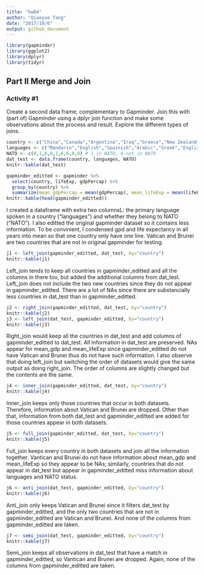 ```yaml
---
title: "hw04"
author: "Qiaoyue Tang"
date: "2017/10/6"
output: github_document
---
```


```r
library(gapminder)
library(ggplot2)
library(dplyr)
library(tidyr)
```


## Part II Merge and Join

### Activity #1

Create a second data frame, complementary to Gapminder. Join this with (part of) Gapminder using a dplyr join function and make some observations about the process and result. Explore the different types of joins.

```r
country <- c("China","Canada","Argentina","Iraq","Greece","New Zealand","Jamaica","Vatican","Brunei")
languages <- c("Mandarin","English","Spainish","Arabic","Greek","English","English","Italian","Malay")
NATO <- c(0,1,0,0,1,0,0,0,0) # 1-in NATO, 0-not in NATO
dat_test <- data.frame(country, languages, NATO)
knitr::kable(dat_test)

gapminder_editted <- gapminder %>% 
  select(country, lifeExp, gdpPercap) %>% 
  group_by(country) %>% 
  summarize(mean_gdpPercap = mean(gdpPercap), mean_lifeExp = mean(lifeExp))
knitr::kable(head(gapminder_editted))
```

I created a dataframe with extra two columnsL: the primary language spoken in a country ("languages") and whether they belong to NATO ("NATO"). I also editted the original gapminder dataset so it contains less information. To be convinient, I condensed gpd and life expectancy in all years into mean so that one country only have one line. Vatican and Brunei are two countries that are not in original gapminder for testing.

```r
j1 <- left_join(gapminder_editted, dat_test, by="country")
knitr::kable(j1)
```

Left_join tends to keep all countries in gapminder_editted and all the columns in there too, but added the additional columns from dat_test. Left_join does not include the two new countries since they do not appear in gapminder_editted. There are a lot of NAs since there are substancially less countries in dat_test than in gapminder_editted.

```r
j2 <- right_join(gapminder_editted, dat_test, by="country")
knitr::kable(j2)
j3 <- left_join(dat_test, gapminder_editted, by="country")
knitr::kable(j3)
```

Right_join would keep all the countries in dat_test and add columns of gapminder_editted to dat_test. All information in dat_test are preserved. NAs appear for mean_gdp and mean_lifeExp since gapminder_editted do not have Vatican and Brunei thus do not have such information. I also observe that doing left_join but switching the order of datasets would give the same output as doing right_join. The order of columns are slightly changed but the contents are the same.

```r
j4 <- inner_join(gapminder_editted, dat_test, by="country")
knitr::kable(j4)
```

Inner_join keeps only those countries that occur in both datasets. Therefore, information about Vatican and Brunei are dropped. Other than that, information from both dat_test and gapminder_editted are added for those countries appear in both datasets.

```r
j5 <- full_join(gapminder_editted, dat_test, by="country")
knitr::kable(j5)
```

Full_join keeps every country in both datasets and join all the information together. Vantican and Brunei do not have information about mean_gdp and mean_lifeExp so they appear to be NAs; similarly, countries that do not appear in dat_test but appear in gapminder_editted miss information about languages and NATO status.

```r
j6 <- anti_join(dat_test, gapminder_editted, by="country")
knitr::kable(j6)
```

Anti_join only keeps Vatican and Brunei since it filters dat_test by gapminder_editted, and the only two countries that are not in gapminder_editted are Vatican and Brunei. And none of the columns from gapminder_editted are taken.

```r
j7 <- semi_join(dat_test, gapminder_editted, by="country")
knitr::kable(j7)
```

Semi_join keeps all observations in dat_test that have a match in gapminder_editted, so Vantican and Brunei are dropped. Again, none of the columns from gapminder_editted are taken.

